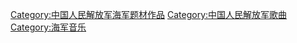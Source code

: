 [[Category:中国人民解放军海军题材作品|Category:中国人民解放军海军题材作品]]
[[Category:中国人民解放军歌曲|Category:中国人民解放军歌曲]]
[[Category:海军音乐|Category:海军音乐]]